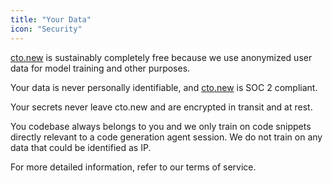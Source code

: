 ```yaml
---
title: "Your Data"
icon: "Security"
---
```


[cto.new](http://cto.new) is sustainably completely free because we use anonymized user data for model training and other purposes.

Your data is never personally identifiable, and [cto.new](http://cto.new) is SOC 2 compliant.

Your secrets never leave cto.new and are encrypted in transit and at rest.

You codebase always belongs to you and we only train on code snippets directly relevant to a code generation agent session. We do not train on any data that could be identified as IP.

For more detailed information, refer to our terms of service.